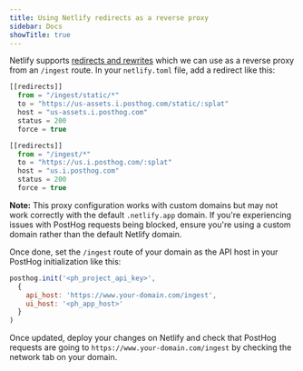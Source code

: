 ```yaml
---
title: Using Netlify redirects as a reverse proxy
sidebar: Docs
showTitle: true
---
```



<ProxyWarning />

<RegionWarning />

Netlify supports [redirects and rewrites](https://docs.netlify.com/routing/redirects/#syntax-for-the-redirects-file) which we can use as a reverse proxy from an `/ingest` route. In your `netlify.toml` file, add a redirect like this:

```js
[[redirects]]
  from = "/ingest/static/*"
  to = "https://us-assets.i.posthog.com/static/:splat"
  host = "us-assets.i.posthog.com"
  status = 200
  force = true

[[redirects]]
  from = "/ingest/*"
  to = "https://us.i.posthog.com/:splat"
  host = "us.i.posthog.com"
  status = 200
  force = true
```

**Note:** This proxy configuration works with custom domains but may not work correctly with the default `.netlify.app` domain. If you're experiencing issues with PostHog requests being blocked, ensure you're using a custom domain rather than the default Netlify domain.

Once done, set the `/ingest` route of your domain as the API host in your PostHog initialization like this:

```js
posthog.init('<ph_project_api_key>',
  {
    api_host: 'https://www.your-domain.com/ingest',
    ui_host: '<ph_app_host>'
  }
)
```

Once updated, deploy your changes on Netlify and check that PostHog requests are going to `https://www.your-domain.com/ingest` by checking the network tab on your domain.